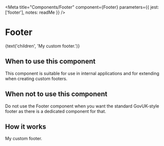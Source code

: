 
<Meta
  title="Components/Footer"
  component={Footer}
  parameters={{
    jest: ['footer'],
    notes: readMe
  }}
/>

# Footer

<Preview withToolbar>
  <Story name="Footer">
    <Footer
      className={text('className')}
      id={text('id')}
    >
      {text('children', 'My custom footer.')}
    </Footer>
  </Story>
</Preview>

<Props of={Footer} />


## When to use this component

This component is suitable for use in internal applications and for extending when creating custom footers.


## When not to use this component

Do not use the Footer component when you want the standard GovUK-style footer as there is a dedicated component for that.


## How it works

<Preview>
  <Story name="Standard">
    <Footer>
      My custom footer.
    </Footer>
  </Story>
</Preview>
